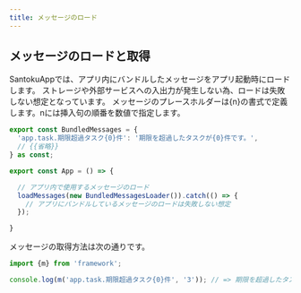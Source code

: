 ```yaml
---
title: メッセージのロード
---
```


## メッセージのロードと取得

SantokuAppでは、アプリ内にバンドルしたメッセージをアプリ起動時にロードします。
ストレージや外部サービスへの入出力が発生しない為、ロードは失敗しない想定となっています。
メッセージのプレースホルダーは{n}の書式で定義します。nには挿入句の順番を数値で指定します。

```typescript title='アプリ内にバンドルされたメッセージ'
export const BundledMessages = {
  'app.task.期限超過タスク{0}件': '期限を超過したタスクが{0}件です。',
  // {{省略}}
} as const;
```

```typescript jsx title='メッセージロード'
export const App = () => {

  // アプリ内で使用するメッセージのロード
  loadMessages(new BundledMessagesLoader()).catch(() => {
    // アプリにバンドルしているメッセージのロードは失敗しない想定
  });

}
```

メッセージの取得方法は次の通りです。

```typescript jsx title='メッセージの取得'
import {m} from 'framework';

console.log(m('app.task.期限超過タスク{0}件', '3')); // => 期限を超過したタスクが3件です。
```
